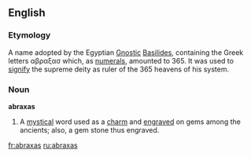 {{rfc|date=October 2005}}
{{see|Abraxas}}
==English==

===Etymology===
A name adopted by the Egyptian [[Gnostic]] [[Basilides]], containing the Greek letters &alpha;&beta;&rho;&alpha;&xi;&alpha;&sigma; which, as [[numerals]], amounted to 365. It was used to [[signify]] the supreme deity as ruler of the 365 heavens of his system.

===Noun===
'''abraxas'''

# A [[mystical]] word used as a [[charm]] and [[engraved]] on gems among the ancients; also, a gem stone thus engraved.

{{wikipediapar|Abraxas}}

[[fr:abraxas]]
[[ru:abraxas]]